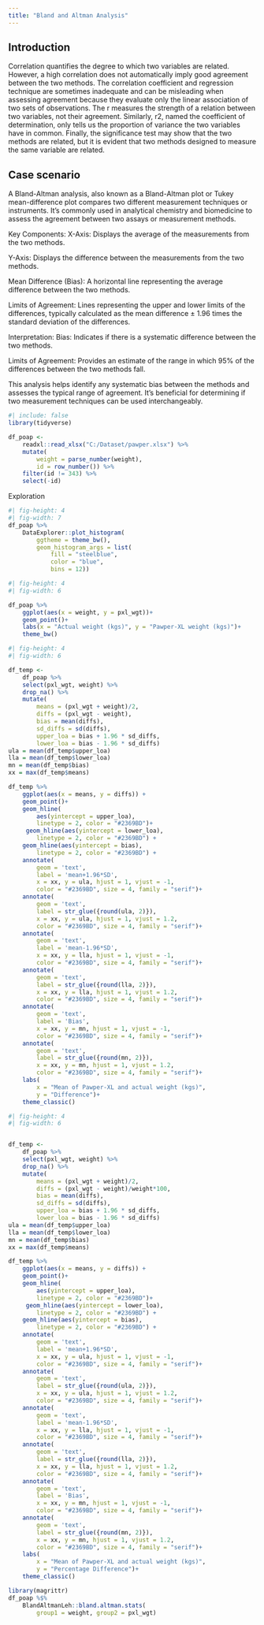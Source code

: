 ```yaml
---
title: "Bland and Altman Analysis"
---
```


## Introduction

Correlation quantifies the degree to which two variables are related. However, a high correlation
does not automatically imply good agreement between the two methods. The correlation coefficient and
regression technique are sometimes inadequate and can be misleading when assessing agreement because
they evaluate only the linear association of two sets of observations. The r measures the strength
of a relation between two variables, not their agreement. Similarly, r2, named the coefficient of
determination, only tells us the proportion of variance the two variables have in common. Finally,
the significance test may show that the two methods are related, but it is evident that two methods
designed to measure the same variable are related.

## Case scenario

A Bland-Altman analysis, also known as a Bland-Altman plot or Tukey mean-difference plot compares
two different measurement techniques or instruments. It's commonly used in analytical chemistry and
biomedicine to assess the agreement between two assays or measurement methods.

Key Components: X-Axis: Displays the average of the measurements from the two methods.

Y-Axis: Displays the difference between the measurements from the two methods.

Mean Difference (Bias): A horizontal line representing the average difference between the two
methods.

Limits of Agreement: Lines representing the upper and lower limits of the differences, typically
calculated as the mean difference ± 1.96 times the standard deviation of the differences.

Interpretation: Bias: Indicates if there is a systematic difference between the two methods.

Limits of Agreement: Provides an estimate of the range in which 95% of the differences between the
two methods fall.

This analysis helps identify any systematic bias between the methods and assesses the typical range
of agreement. It's beneficial for determining if two measurement techniques can be used
interchangeably.

```r
#| include: false
library(tidyverse)
```

```r
df_poap <- 
    readxl::read_xlsx("C:/Dataset/pawper.xlsx") %>% 
    mutate(
        weight = parse_number(weight), 
        id = row_number()) %>% 
    filter(id != 343) %>% 
    select(-id)

```

Exploration

```r
#| fig-height: 4
#| fig-width: 7
df_poap %>% 
    DataExplorer::plot_histogram(
        ggtheme = theme_bw(),
        geom_histogram_args = list(
            fill = "steelblue", 
            color = "blue", 
            bins = 12)) 
```

```r
#| fig-height: 4
#| fig-width: 6

df_poap %>% 
    ggplot(aes(x = weight, y = pxl_wgt))+
    geom_point()+
    labs(x = "Actual weight (kgs)", y = "Pawper-XL weight (kgs)")+
    theme_bw()
```

```r
#| fig-height: 4
#| fig-width: 6

df_temp <- 
    df_poap %>% 
    select(pxl_wgt, weight) %>% 
    drop_na() %>% 
    mutate(
        means = (pxl_wgt + weight)/2,
        diffs = (pxl_wgt - weight),
        bias = mean(diffs),
        sd_diffs = sd(diffs),
        upper_loa = bias + 1.96 * sd_diffs,
        lower_loa = bias - 1.96 * sd_diffs) 
ula = mean(df_temp$upper_loa)
lla = mean(df_temp$lower_loa)
mn = mean(df_temp$bias)
xx = max(df_temp$means)

df_temp %>% 
    ggplot(aes(x = means, y = diffs)) +
    geom_point()+
    geom_hline(
        aes(yintercept = upper_loa),
        linetype = 2, color = "#2369BD")+
     geom_hline(aes(yintercept = lower_loa),
        linetype = 2, color = "#2369BD") +
    geom_hline(aes(yintercept = bias),
        linetype = 2, color = "#2369BD") +
    annotate(
        geom = 'text', 
        label = 'mean+1.96*SD', 
        x = xx, y = ula, hjust = 1, vjust = -1, 
        color = "#2369BD", size = 4, family = "serif")+
    annotate(
        geom = 'text', 
        label = str_glue({round(ula, 2)}), 
        x = xx, y = ula, hjust = 1, vjust = 1.2, 
        color = "#2369BD", size = 4, family = "serif")+
    annotate(
        geom = 'text', 
        label = 'mean-1.96*SD', 
        x = xx, y = lla, hjust = 1, vjust = -1, 
        color = "#2369BD", size = 4, family = "serif")+
    annotate(
        geom = 'text', 
        label = str_glue({round(lla, 2)}), 
        x = xx, y = lla, hjust = 1, vjust = 1.2, 
        color = "#2369BD", size = 4, family = "serif")+
    annotate(
        geom = 'text', 
        label = 'Bias', 
        x = xx, y = mn, hjust = 1, vjust = -1, 
        color = "#2369BD", size = 4, family = "serif")+
    annotate(
        geom = 'text', 
        label = str_glue({round(mn, 2)}), 
        x = xx, y = mn, hjust = 1, vjust = 1.2, 
        color = "#2369BD", size = 4, family = "serif")+
    labs(
        x = "Mean of Pawper-XL and actual weight (kgs)",
        y = "Difference")+
    theme_classic()
```

```r
#| fig-height: 4
#| fig-width: 6


df_temp <- 
    df_poap %>% 
    select(pxl_wgt, weight) %>% 
    drop_na() %>% 
    mutate(
        means = (pxl_wgt + weight)/2,
        diffs = (pxl_wgt - weight)/weight*100,
        bias = mean(diffs),
        sd_diffs = sd(diffs),
        upper_loa = bias + 1.96 * sd_diffs,
        lower_loa = bias - 1.96 * sd_diffs) 
ula = mean(df_temp$upper_loa)
lla = mean(df_temp$lower_loa)
mn = mean(df_temp$bias)
xx = max(df_temp$means)

df_temp %>% 
    ggplot(aes(x = means, y = diffs)) +
    geom_point()+
    geom_hline(
        aes(yintercept = upper_loa),
        linetype = 2, color = "#2369BD")+
     geom_hline(aes(yintercept = lower_loa),
        linetype = 2, color = "#2369BD") +
    geom_hline(aes(yintercept = bias),
        linetype = 2, color = "#2369BD") +
    annotate(
        geom = 'text', 
        label = 'mean+1.96*SD', 
        x = xx, y = ula, hjust = 1, vjust = -1, 
        color = "#2369BD", size = 4, family = "serif")+
    annotate(
        geom = 'text', 
        label = str_glue({round(ula, 2)}), 
        x = xx, y = ula, hjust = 1, vjust = 1.2, 
        color = "#2369BD", size = 4, family = "serif")+
    annotate(
        geom = 'text', 
        label = 'mean-1.96*SD', 
        x = xx, y = lla, hjust = 1, vjust = -1, 
        color = "#2369BD", size = 4, family = "serif")+
    annotate(
        geom = 'text', 
        label = str_glue({round(lla, 2)}), 
        x = xx, y = lla, hjust = 1, vjust = 1.2, 
        color = "#2369BD", size = 4, family = "serif")+
    annotate(
        geom = 'text', 
        label = 'Bias', 
        x = xx, y = mn, hjust = 1, vjust = -1, 
        color = "#2369BD", size = 4, family = "serif")+
    annotate(
        geom = 'text', 
        label = str_glue({round(mn, 2)}), 
        x = xx, y = mn, hjust = 1, vjust = 1.2, 
        color = "#2369BD", size = 4, family = "serif")+
    labs(
        x = "Mean of Pawper-XL and actual weight (kgs)",
        y = "Percentage Difference")+
    theme_classic()
```

```r
library(magrittr)
df_poap %$% 
    BlandAltmanLeh::bland.altman.stats(
        group1 = weight, group2 = pxl_wgt)
```
